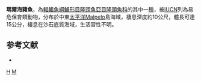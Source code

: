 {{Speciesbox 
| taxon = Halichoeres malpelo
| status = VU
| status_system = IUCN3.1
| authority = [[Allen|Allen]] & [[Robertson|Robertson]], 1992
| synonyms = 
}}

'''瑪爾海豬魚'''，為[[輻鰭魚綱|輻鰭魚綱]][[鱸形目|鱸形目]][[隆頭魚亞目|隆頭魚亞目]][[隆頭魚科|隆頭魚科]]的其中一[[種|種]]，被[[IUCN|IUCN]]列為易危保育類動物，分布於中東[[太平洋|太平洋]]Malpelo島海域，棲息深度約10公尺，體長可達15公分，棲息在沙石底質海域，生活習性不明。

==参考文献==
*{{FishBase_species|genus=Halichoeres|species=malpelo|year=2013|month=7}}
{{taxonbar}}
[[Category:1992年描述的鱼类|H]]
[[Category:海豬魚屬|M]]